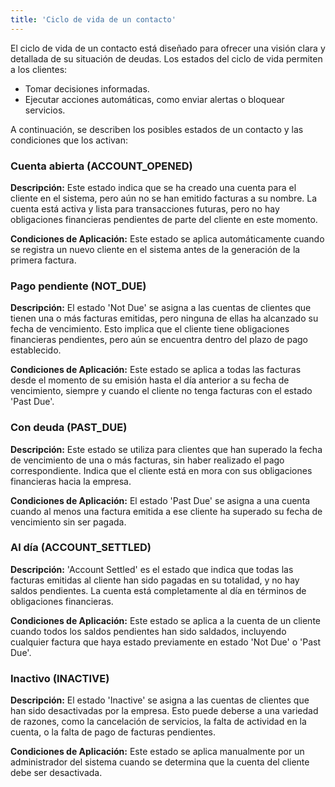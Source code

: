 ```yaml
---
title: 'Ciclo de vida de un contacto'
---
```



El ciclo de vida de un contacto está diseñado para ofrecer una visión clara y detallada de su situación de deudas. Los estados del ciclo de vida permiten a los clientes:

- Tomar decisiones informadas.
- Ejecutar acciones automáticas, como enviar alertas o bloquear servicios.

A continuación, se describen los posibles estados de un contacto y las condiciones que los activan:

### Cuenta abierta (ACCOUNT_OPENED)

**Descripción:** Este estado indica que se ha creado una cuenta para el cliente en el sistema, pero aún no se han emitido facturas a su nombre. La cuenta está activa y lista para transacciones futuras, pero no hay obligaciones financieras pendientes de parte del cliente en este momento.

**Condiciones de Aplicación:** Este estado se aplica automáticamente cuando se registra un nuevo cliente en el sistema antes de la generación de la primera factura.

### Pago pendiente (NOT_DUE)

**Descripción:** El estado 'Not Due' se asigna a las cuentas de clientes que tienen una o más facturas emitidas, pero ninguna de ellas ha alcanzado su fecha de vencimiento. Esto implica que el cliente tiene obligaciones financieras pendientes, pero aún se encuentra dentro del plazo de pago establecido.

**Condiciones de Aplicación:** Este estado se aplica a todas las facturas desde el momento de su emisión hasta el día anterior a su fecha de vencimiento, siempre y cuando el cliente no tenga facturas con el estado 'Past Due'.

### Con deuda (PAST_DUE)

**Descripción:** Este estado se utiliza para clientes que han superado la fecha de vencimiento de una o más facturas, sin haber realizado el pago correspondiente. Indica que el cliente está en mora con sus obligaciones financieras hacia la empresa.

**Condiciones de Aplicación:** El estado 'Past Due' se asigna a una cuenta cuando al menos una factura emitida a ese cliente ha superado su fecha de vencimiento sin ser pagada.

### Al día (ACCOUNT_SETTLED)

**Descripción:** 'Account Settled' es el estado que indica que todas las facturas emitidas al cliente han sido pagadas en su totalidad, y no hay saldos pendientes. La cuenta está completamente al día en términos de obligaciones financieras.

**Condiciones de Aplicación:** Este estado se aplica a la cuenta de un cliente cuando todos los saldos pendientes han sido saldados, incluyendo cualquier factura que haya estado previamente en estado 'Not Due' o 'Past Due'.

### Inactivo (INACTIVE)

**Descripción:** El estado 'Inactive' se asigna a las cuentas de clientes que han sido desactivadas por la empresa. Esto puede deberse a una variedad de razones, como la cancelación de servicios, la falta de actividad en la cuenta, o la falta de pago de facturas pendientes.

**Condiciones de Aplicación:** Este estado se aplica manualmente por un administrador del sistema cuando se determina que la cuenta del cliente debe ser desactivada.